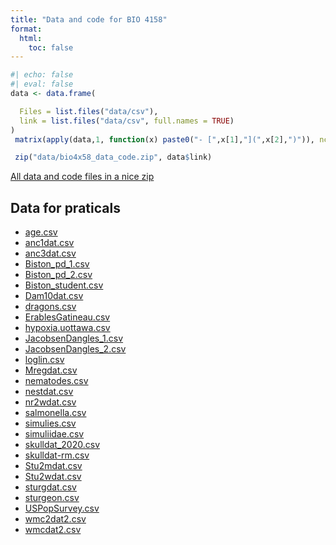 ```yaml
---
title: "Data and code for BIO 4158"
format:
  html:
    toc: false
---
```

```r
#| echo: false
#| eval: false
data <- data.frame(

  Files = list.files("data/csv"),
  link = list.files("data/csv", full.names = TRUE)
)
 matrix(apply(data,1, function(x) paste0("- [",x[1],"](",x[2],")")), ncol =1)

 zip("data/bio4x58_data_code.zip", data$link)
```

[All data and code files in a nice zip](data/bio4x58_data_code.zip)

## Data for praticals

- [age.csv](data/csv/age.csv)
- [anc1dat.csv](data/csv/anc1dat.csv)
- [anc3dat.csv](data/csv/anc3dat.csv)
- [Biston_pd_1.csv](data/csv/Biston_pd_1.csv)
- [Biston_pd_2.csv](data/csv/Biston_pd_2.csv)
- [Biston_student.csv](data/csv/Biston_student.csv)
- [Dam10dat.csv](data/csv/Dam10dat.csv)
- [dragons.csv](data/csv/dragons.csv)
- [ErablesGatineau.csv](data/csv/ErablesGatineau.csv)
- [hypoxia.uottawa.csv](data/csv/hypoxia.uottawa.csv)
- [JacobsenDangles_1.csv](data/csv/JacobsenDangles_1.csv)
- [JacobsenDangles_2.csv](data/csv/JacobsenDangles_2.csv)
- [loglin.csv](data/csv/loglin.csv)
- [Mregdat.csv](data/csv/Mregdat.csv)
- [nematodes.csv](data/csv/nematodes.csv)
- [nestdat.csv](data/csv/nestdat.csv)
- [nr2wdat.csv](data/csv/nr2wdat.csv)
- [salmonella.csv](data/csv/salmonella.csv)
- [simulies.csv](data/csv/simulies.csv)
- [simuliidae.csv](data/csv/simuliidae.csv)
- [skulldat_2020.csv](data/csv/skulldat_2020.csv)
- [skulldat-rm.csv](data/csv/skulldat-rm.csv)
- [Stu2mdat.csv](data/csv/Stu2mdat.csv)
- [Stu2wdat.csv](data/csv/Stu2wdat.csv)
- [sturgdat.csv](data/csv/sturgdat.csv)
- [sturgeon.csv](data/csv/sturgeon.csv)
- [USPopSurvey.csv](data/csv/USPopSurvey.csv)
- [wmc2dat2.csv](data/csv/wmc2dat2.csv)
- [wmcdat2.csv](data/csv/wmcdat2.csv)


<!--
## R code and functions used

- [extra-funs.R](data/code/extra-funs.R)

-->